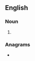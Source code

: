 ==English==

===Noun===
{{head|en|noun plural form}}

# {{plural of|molding|lang=en}}

===Anagrams===
* {{anagrams|en|Modglins}}
